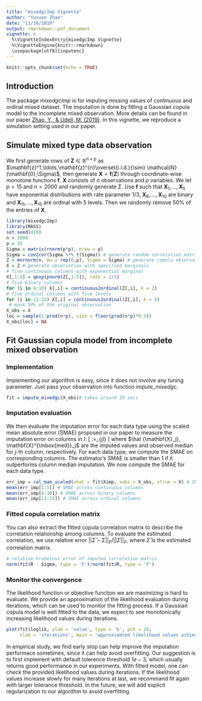 ```yaml
---
title: "mixedgcImp Vignette"
author: "Yuxuan Zhao"
date: "11/16/2019"
output: rmarkdown::pdf_document
vignette: >
  %\VignetteIndexEntry{mixedgcImp Vignette}
  %\VignetteEngine{knitr::rmarkdown}
  \usepackage[utf8]{inputenc}
---
```

```r
knitr::opts_chunk$set(echo = TRUE)
```
\newcommand{\bX}{\mathbf{X}}
\newcommand{\bZ}{\mathbf{Z}}
\newcommand{\bx}{\mathbf{x}}
\newcommand{\bz}{\mathbf{z}}
\newcommand{\bigf}{\mathbf{f}}
\newcommand{\bo}{\mathbf{0}}

## Introduction
The package _mixedgcImp_ is for imputing missing values of continuous and ordinal mixed dataset. The imputation is done by fitting a Gaussian copula model to the incomplete mixed observation. More details can be found in our paper [Zhao, Y., & Udell, M. (2019)](https://arxiv.org/pdf/1910.12845.pdf). In this vignette, we reproduce a simulation setting used in our paper. 

## Simulate mixed type data observation
We first generate rows of $\bZ\in \mathbb{R}^{n\times p}$ as $\bz^1,\ldots,\bz^{n}\overset{i.i.d.}{\sim} \mathcal{N}(\bo,\Sigma)$, then generate $\bX=\bigf(\bZ)$ through coordinate-wise monotone functions $\bigf$. $\bX$ consists of $n$ observations and $p$ variables. We let $p=15$ and $n=2000$ and randomly generate $\Sigma$. Use $\bigf$ such that $\bX_1,\ldots,\bX_5$ have exponential distributions with rate parameter $1/3$, $\bX_6,\ldots,\bX_{10}$ are binary and  $\bX_{11},\ldots,\bX_{15}$ are ordinal with 5 levels. Then we randomly remove $50\%$ of the entries of $\bX$.

```r
library(mixedgcImp)
library(MASS)
set.seed(410)
n = 2000
p = 15
Sigma = matrix(rnorm(p*p), nrow = p)
Sigma = cov2cor(Sigma %*% t(Sigma)) # generate random correlation matrix
Z = mvrnorm(n, mu = rep(0,p), Sigma = Sigma) # generate copula observation 
X = Z # generate observation with specified marginals
# five continuous columns with exponential marginal
X[,1:5] = qexp(pnorm(Z[,1:5]), rate = 1/3) 
# five binary columns
for (i in 6:10) X[,i] = continuous2ordinal(Z[,i], k = 2) 
# five ordinal columns with five levels
for (i in 11:15) X[,i] = continuous2ordinal(Z[,i], k = 5) 
 # mask 50% of the original observation
X_obs = X
loc = sample(1:prod(n*p), size = floor(prod(n*p)*0.5))
X_obs[loc] = NA
```

## Fit Gaussian copula model from incomplete mixed observation
### Implementation
Implementing our algorithm is easy, since it does not involve any tuning parameter. Just pass your observation into function *impute_mixedgc*.

```r
fit = impute_mixedgc(X_obs)# takes around 20 secs
```


### Imputation evaluation
We then evaluate the imputation error for each data type using the scaled mean absolute error (SMAE) proposed in our paper to measure the imputation error on columns in $I$:
\[
\mbox{SMAE}:=\frac{1}{|I|}\sum_{j\in I}\frac{||\hat {\bX_j} - \bX_j||_1}{||\bX^{\mbox{med}}_j - \bX_j||_1}
\]
where $\hat {\bX_j}, \bX^{\mbox{med}}_j$ are the imputed values and observed median for $j$-th column, respectively. For each data type, we compute the SMAE on corresponding columns. The estimator's SMAE is smaller than $1$ if it outperforms column median imputation. We now compute the SMAE for each data type.

```r
err_imp = cal_mae_scaled(xhat = fit$Ximp, xobs = X_obs, xtrue = X) # SMAE for each column
mean(err_imp[1:5]) # SMAE across continuous columns
mean(err_imp[6:10]) # SMAE across binary columns
mean(err_imp[11:15]) # SMAE across ordinal columns
```


### Fitted copula correlation matrix
You can also extract the fitted copula correlation matrix to describe the correlation relationship among columns. To evaluate the estimated correlation, we use relative error $||\hat{\Sigma}-\Sigma||_{F}/||\Sigma||_{F}$, where $\hat{\Sigma}$ is the estimated correlation matrix.

```r
# relative Frobeinus error of imputed correlation matrix
norm(fit$R - Sigma, type = 'F')/norm(fit$R, type = 'F') 
```


### Monitor the convergence
The likelihood function or objective function we are maximizing is hard to evaluate. We provide an approximation of the likelihood evaluation during iterations, which can be used to monitor the fitting process. If a Gaussian copula model is well fitted to the data, we expect to see monotonically increasing likelihood values during iterations. 

```r
plot(fit$loglik, ylab = 'value', type = 'b', pch = 20,
     xlab = 'iterations', main = 'approxiamted likelihood values achieved during iterations')
```

In empirical study, we find early stop can help improve the imputation performace sometimes, since it can help avoid overfitting. Our suggestion is to first implement with default tolerence threshold $1e-3$, which usually returns good performance in our experiments. With fitted model, one can check the provided likelihood values during iterations. If the likelihood values increase slowly for many iterations at last, we recommand fit again with larger tolerance threshold. In the future, we will add explicit regularization to our algorithm to avoid overfitting.

